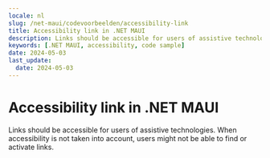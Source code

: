 ```yaml
---
locale: nl
slug: /net-maui/codevoorbeelden/accessibility-link
title: Accessibility link in .NET MAUI
description: Links should be accessible for users of assistive technologies.
keywords: [.NET MAUI, accessibility, code sample]
date: 2024-05-03
last_update:
  date: 2024-05-03
---
```


# Accessibility link in .NET MAUI

Links should be accessible for users of assistive technologies. When accessibility is not taken into account, users might not be able to find or activate links.

<CodeSample id="accessibility-link" platform="net-maui" locale="en"/>
